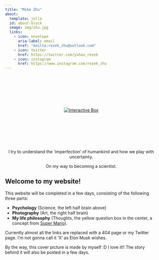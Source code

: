 ```yaml
---
title: "Mike Zhu"
about:
  template: jolla
  id: about-block
  image: img/zhu.jpg
  links:
    - icon: envelope
      aria-label: email
      href: "mailto:rezek_zhu@outlook.com"  
    - icon: twitter
      href: https://twitter.com/yuhao_rezek
    - icon: instagram
      href: https://www.instagram.com/rezek_zhu
---
```


<style>
  body {
    background-image: img/cover.jpg;
    background-repeat: no-repeat;
    background-position: top center;
    background-size: cover; 
  }
  
  .centered-content {
    margin: 120px auto;
    text-align: center;
    vertical-align: middle;
  }

  .transparent-button {
    padding: 30px 30px;
    background: transparent;
    border: none;
    cursor: pointer;
  }

  .transparent-button img {
    vertical-align: middle;
  }

  #about-block {
    text-align: center;
    margin: 20px 0;
  }

</style>

<div class="centered-content">
  <a class="transparent-button" href="https://twitter.com/yuhao_rezek" target="_blank">
    <img src=img/box.gif alt="Interactive Box">
  </a>
</div>

::: {#about-block}
  <p>I try to understand the 'imperfection' of humankind and how we play with uncertainty.</p>
  <p>On my way to becoming a scientist.</p>
:::

:::{.column-page}
# Welcome to my website!

This website will be completed in a few days, consisting of the following three parts:

- **Psychology** (Science, the left half brain above)
- **Photography** (Art, the right half brain)
- **My life philosophy** (Thoughts, the yellow question box in the center, a concept from [Super Mario](https://www.ted.com/talks/mark_rober_the_super_mario_effect_tricking_your_brain_into_learning_more)).

Currently almost all the links are replaced with a 404 page or my Twitter page. I'm not gonna call it 'X' as Elon Musk wishes.

By the way, this cover picture is made by myself :D I love it!! The story behind it will also be posted in a few days.
:::
